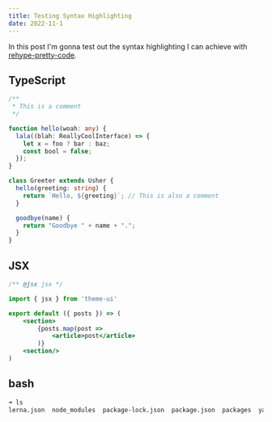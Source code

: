```yaml
---
title: Testing Syntax Highlighting
date: 2022-11-1
---
```


In this post I'm gonna test out the syntax highlighting I can achieve with [rehype-pretty-code](https://github.com/atomiks/rehype-pretty-code).

## TypeScript

```ts {1-3,4}
/**
 * This is a comment
 */

function hello(woah: any) {
  lala((blah: ReallyCoolInterface) => {
    let x = foo ? bar : baz;
    const bool = false;
  });
}

class Greeter extends Usher {
  hello(greeting: string) {
    return `Hello, ${greeting}`; // This is also a comment
  }

  goodbye(name) {
    return "Goodbye " + name + ".";
  }
}
```

## JSX

```jsx
/** @jsx jsx */

import { jsx } from 'theme-ui'

export default ({ posts }) => (
    <section>
        {posts.map(post =>
            <article>post</article>
        )}
    <section/>
)
```

## bash

```bash
➜ ls
lerna.json  node_modules  package-lock.json  package.json  packages  yarn.lock
```
